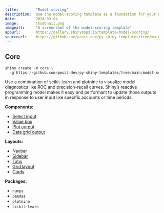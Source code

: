 ```yaml
---
title:        "Model scoring"
description:  Use the model-scoring template as a foundation for your next Shiny app.
date:         2024-03-04
image:        thumbnail.png
imagealt:     "A screenshot of the model-scoring template"
appurl:       https://gallery.shinyapps.io/template-model-scoring/
sourceurl:    https://github.com/posit-dev/py-shiny-templates/tree/main/model-scoring
---
```


::: {.panel-tabset .shiny-mode-tabset}
## Core
``` python
shiny create -m core \
  -g https://github.com/posit-dev/py-shiny-templates/tree/main/model-scoring
```
:::


Use a combination of scikit-learn and plotnine to visualize model diagnostics like ROC and precision-recall curves.
Shiny's reactive programming model makes it easy and performant to update those outputs in response to user input like specific accounts or time periods.


:::: {.grid .tags}
::: {.g-col-4}

**Components:**

* [Select input](/components/inputs/selectize-single)
* [Value box](/components/outputs/value-box)
* [Plot output](/components/outputs/plot-matplotlib)
* [Data grid output](/components/outputs/data-grid)

:::
::: {.g-col-4}

**Layouts:**

* [Navbar](/layouts/navbars)
* [Sidebar](/layouts/sidebars)
* [Tabs](/layouts/tabs)
* [Grid layout](/layouts/arrange)
* [Cards](/layouts/panels-cards/#content-divided-by-cards)

:::
::: {.g-col-4}

**Packages:**

* `numpy`
* `pandas`
* `plotnine`
* `scikit-learn`

:::
::::